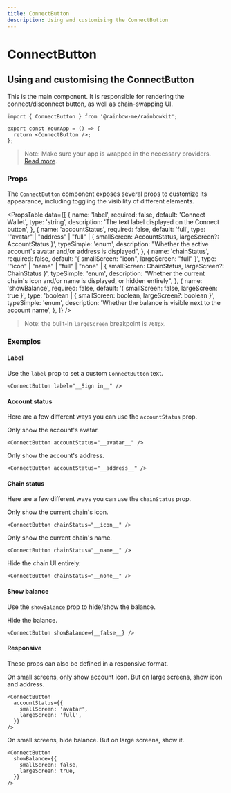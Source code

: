 ```yaml
---
title: ConnectButton
description: Using and customising the ConnectButton
---
```


# ConnectButton

## Using and customising the ConnectButton

This is the main component. It is responsible for rendering the connect/disconnect button, as well as chain-swapping UI.

```tsx
import { ConnectButton } from '@rainbow-me/rainbowkit';

export const YourApp = () => {
  return <ConnectButton />;
};
```

> Note: Make sure your app is wrapped in the necessary providers. [Read more](/docs/installation#wrap-providers).

### Props

The `ConnectButton` component exposes several props to customize its appearance, including toggling the visibility of different elements.

<PropsTable
  data={[
    {
      name: 'label',
      required: false,
      default: 'Connect Wallet',
      type: 'string',
      description: 'The text label displayed on the Connect button',
    },
    {
      name: 'accountStatus',
      required: false,
      default: 'full',
      type: '"avatar" | "address" | "full" | { smallScreen: AccountStatus, largeScreen?: AccountStatus }',
      typeSimple: 'enum',
      description:
        "Whether the active account's avatar and/or address is displayed",
    },
    {
      name: 'chainStatus',
      required: false,
      default: '{ smallScreen: "icon", largeScreen: "full" }',
      type: '"icon" | "name" | "full" | "none" | { smallScreen: ChainStatus, largeScreen?: ChainStatus }',
      typeSimple: 'enum',
      description:
        "Whether the current chain's icon and/or name is displayed, or hidden entirely",
    },
    {
      name: 'showBalance',
      required: false,
      default: '{ smallScreen: false, largeScreen: true }',
      type: 'boolean | { smallScreen: boolean, largeScreen?: boolean }',
      typeSimple: 'enum',
      description:
        'Whether the balance is visible next to the account name',
    },
  ]}
/>

> Note: the built-in `largeScreen` breakpoint is `768px`.

### Exemplos

#### Label

Use the `label` prop to set a custom `ConnectButton` text.

```tsx
<ConnectButton label="__Sign in__" />
```

#### Account status

Here are a few different ways you can use the `accountStatus` prop.

Only show the account's avatar.

```tsx
<ConnectButton accountStatus="__avatar__" />
```

Only show the account's address.

```tsx
<ConnectButton accountStatus="__address__" />
```

#### Chain status

Here are a few different ways you can use the `chainStatus` prop.

Only show the current chain's icon.

```tsx
<ConnectButton chainStatus="__icon__" />
```

Only show the current chain's name.

```tsx
<ConnectButton chainStatus="__name__" />
```

Hide the chain UI entirely.

```tsx
<ConnectButton chainStatus="__none__" />
```

#### Show balance

Use the `showBalance` prop to hide/show the balance.

Hide the balance.

```tsx
<ConnectButton showBalance={__false__} />
```

#### Responsive

These props can also be defined in a responsive format.

On small screens, only show account icon. But on large screens, show icon and address.

```tsx
<ConnectButton
  accountStatus={{
    smallScreen: 'avatar',
    largeScreen: 'full',
  }}
/>
```

On small screens, hide balance. But on large screens, show it.

```tsx
<ConnectButton
  showBalance={{
    smallScreen: false,
    largeScreen: true,
  }}
/>
```
